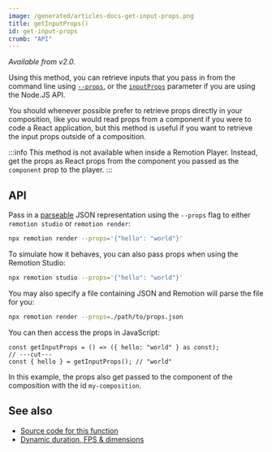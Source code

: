 ```yaml
---
image: /generated/articles-docs-get-input-props.png
title: getInputProps()
id: get-input-props
crumb: "API"
---
```


_Available from v2.0_.

Using this method, you can retrieve inputs that you pass in from the command line using [`--props`](/docs/cli), or the [`inputProps`](/docs/ssr) parameter if you are using the Node.JS API.

You should whenever possible prefer to retrieve props directly in your composition, like you would read props from a component if you were to code a React application, but this method is useful if you want to retrieve the input props outside of a composition.

:::info
This method is not available when inside a Remotion Player. Instead, get the props as React props from the component you passed as the `component` prop to the player.
:::

## API

Pass in a [parseable](/docs/cli) JSON representation using the `--props` flag to either `remotion studio` or `remotion render`:

```bash
npx remotion render --props='{"hello": "world"}'
```

To simulate how it behaves, you can also pass props when using the Remotion Studio:

```bash
npx remotion studio --props='{"hello": "world"}'
```

You may also specify a file containing JSON and Remotion will parse the file for you:

```bash
npx remotion render --props=./path/to/props.json
```

You can then access the props in JavaScript:

```tsx twoslash
const getInputProps = () => ({ hello: "world" } as const);
// ---cut---
const { hello } = getInputProps(); // "world"
```

In this example, the props also get passed to the component of the composition with the id `my-composition`.

## See also

- [Source code for this function](https://github.com/remotion-dev/remotion/blob/main/packages/core/src/config/input-props.ts)
- [Dynamic duration, FPS & dimensions](/docs/dynamic-metadata)
